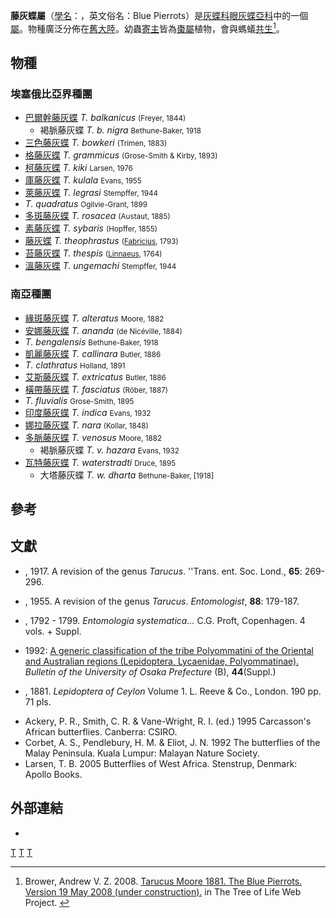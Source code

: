 {{NoteTA|G1=Butterfly}}
{{Automatic Taxobox
| taxon = Tarucus
| authority = Moore, [1881]
| image = Balcan Pierrot Tarucus balkanicus by Dr. Raju Kasambe DSC 2910 (6).jpg
| image_caption = 巴爾幹藤灰蝶 ''T. balkanicus''
| type_species = [[藤灰蝶|藤灰蝶]]<br />''Hesperia theophrastus''
| type_species_authority = Fabricius, 1793
| subdivision_ranks = [[物種|物種]]
| subdivision = 有20多種，詳見正文。
| synonyms =
}}

'''藤灰蝶屬'''（[[學名|學名]]：{{lang|la|''Tarucus''}}，英文俗名：Blue Pierrots）是[[灰蝶科|灰蝶科]][[眼灰蝶亞科|眼灰蝶亞科]]中的一個[[屬|屬]]。物種廣泛分佈在[[舊大陸|舊大陸]]。幼蟲[[寄主|寄主]]皆為[[棗屬|棗屬]]植物，會與螞蟻[[共生|共生]]<ref>Brower, Andrew V. Z. 2008. [http://tolweb.org/Tarucus/112198/2008.05.19 Tarucus Moore 1881. The Blue Pierrots. Version 19 May 2008 (under construction).] {{Wayback|url=http://tolweb.org/Tarucus/112198/2008.05.19 |date=20191130191659 }} in The Tree of Life Web Project. {{en}}</ref>。

== 物種 ==
=== 埃塞俄比亞界種團 ===
* [[巴爾幹藤灰蝶|巴爾幹藤灰蝶]] ''T. balkanicus'' <small>(Freyer, 1844)</small>
** 褐脈藤灰蝶 ''T. b. nigra'' <small>Bethune-Baker, 1918</small>
* [[三色藤灰蝶|三色藤灰蝶]] ''T. bowkeri'' <small>(Trimen, 1883)</small>
* [[格藤灰蝶|格藤灰蝶]] ''T. grammicus'' <small>(Grose-Smith & Kirby, 1893)</small>
* [[柯藤灰蝶|柯藤灰蝶]] ''T. kiki'' <small>Larsen, 1976</small>
* [[庫藤灰蝶|庫藤灰蝶]] ''T. kulala'' <small>Evans, 1955</small> 
* [[萊藤灰蝶|萊藤灰蝶]] ''T. legrasi'' <small>Stempffer, 1944</small> 
* ''T. quadratus'' <small>Ogilvie-Grant, 1899</small>
* [[多斑藤灰蝶|多斑藤灰蝶]] ''T. rosacea'' <small>(Austaut, 1885)</small> 
* [[素藤灰蝶|素藤灰蝶]] ''T. sybaris'' <small>(Hopffer, 1855)</small>
* [[藤灰蝶|藤灰蝶]] ''T. theophrastus'' <small>([[Fabricius|Fabricius]], 1793)</small>
* [[苔藤灰蝶|苔藤灰蝶]] ''T. thespis'' <small>([[Linnaeus|Linnaeus]], 1764)</small>
* [[溫藤灰蝶|溫藤灰蝶]] ''T. ungemachi'' <small>Stempffer, 1944</small>

=== 南亞種團 ===
* [[緣斑藤灰蝶|緣斑藤灰蝶]] ''T. alteratus'' <small>Moore, 1882</small>
* [[安娜藤灰蝶|安娜藤灰蝶]] ''T. ananda'' <small>(de Nicéville, 1884)</small>
* ''T. bengalensis'' <small>Bethune-Baker, 1918</small>
* [[凱麗藤灰蝶|凱麗藤灰蝶]] ''T. callinara'' <small>Butler, 1886</small>
* ''T. clathratus'' <small>Holland, 1891</small>
* [[艾斯藤灰蝶|艾斯藤灰蝶]] ''T. extricatus'' <small>Butler, 1886</small>
* [[橫帶藤灰蝶|橫帶藤灰蝶]] ''T. fasciatus'' <small>(Röber, 1887)</small>
* ''T. fluvialis'' <small>Grose-Smith, 1895</small>
* [[印度藤灰蝶|印度藤灰蝶]] ''T. indica'' <small>Evans, 1932</small>
* [[娜拉藤灰蝶|娜拉藤灰蝶]] ''T. nara'' <small>(Kollar, 1848)</small>
* [[多脈藤灰蝶|多脈藤灰蝶]] ''T. venosus'' <small>Moore, 1882</small>
** 褐脈藤灰蝶 ''T. v. hazara'' <small>Evans, 1932</small>
* [[瓦特藤灰蝶|瓦特藤灰蝶]] ''T. waterstradti'' <small>Druce, 1895</small>
** 大塔藤灰蝶 ''T. w. dharta'' <small>Bethune-Baker, [1918]</small>

== 參考 ==
{{reflist|}}

== 文獻 ==
*{{aut|Bethune-Baker, G. T.}}, 1917. A revision of the genus ''Tarucus''. ''Trans. ent. Soc. Lond., '''65''': 269-296.
*{{aut|Evans, W. H.}}, 1955. A revision of the genus ''Tarucus''. ''Entomologist'', '''88''': 179-187.
*{{aut|Fabricius, J. C.}}, 1792 - 1799. ''Entomologia systematica…'' C.G. Proft, Copenhagen. 4 vols. + Suppl.
* {{aut|Hirowatari, T.}} 1992: [http://ci.nii.ac.jp/naid/110004789037/en A generic classification of the tribe Polyommatini of the Oriental and Australian regions (Lepidoptera, Lycaenidae, Polyommatinae).]{{Wayback|url=http://ci.nii.ac.jp/naid/110004789037/en |date=20120902162408 }} ''Bulletin of the University of Osaka Prefecture'' (B), '''44'''(Suppl.)
*{{aut|Moore, F.}}, 1881. ''Lepidoptera of Ceylon'' Volume 1. L. Reeve & Co., London. 190 pp. 71 pls.
*Ackery, P. R., Smith, C. R. & Vane-Wright, R. I. (ed.) 1995 Carcasson's African butterflies. Canberra: CSIRO.
*Corbet, A. S., Pendlebury, H. M. & Eliot, J. N. 1992 The butterflies of the Malay Peninsula. Kuala Lumpur: Malayan Nature Society.
*Larsen, T. B. 2005 Butterflies of West Africa. Stenstrup, Denmark: Apollo Books.

== 外部連結 ==
* {{Commonscat-inline|Tarucus}}
{{Taxonbar|from= Q1760738}}
[[Category:藤灰蝶屬|T]]
[[Category:眼灰蝶族|T]]
[[Category:_1881年描述的分类群|T]]
